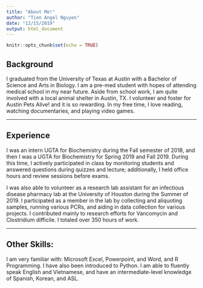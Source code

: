 ```yaml
---
title: "About Me!"
author: "Tien Angel Nguyen"
date: "12/15/2019"
output: html_document
---
```


```r
knitr::opts_chunk$set(echo = TRUE)
```

## Background

I graduated from the University of Texas at Austin with a Bachelor of Science and Arts in Biology. I am a pre-med student with hopes of attending medical school in my near future. Aside from school work, I am quite involved with a local animal shelter in Austin, TX. I volunteer and foster for Austin Pets Alive! and it is so rewarding. In my free time, I love reading, watching documentaries, and playing video games. 

---

## Experience

I was an intern UGTA for Biochemistry during the Fall semester of 2018, and then I was a UGTA for Biochemistry for Spring 2019 and Fall 2019. During this time, I actively participated in class by monitoring students and answered questions during quizzes and lecture; additionally, I held office hours and review sessions before exams. 

I was also able to volunteer as a research lab assistant for an infectious disease pharmacy lab at the University of Houston during the Summer of 2019. I participated as a member in the lab by collecting and aliquoting samples, running various PCRs, and aiding in data collection for various projects. I contributed mainly to research efforts for Vancomycin and Clostridium difficile. I totaled over 350 hours of work.

---

## Other Skills:

I am very familiar with: Microsoft Excel, Powerpoint, and Word, and R Programming. I have also been introduced to Python.
I am able to fluently speak English and Vietnamese, and have an intermediate-level knowledge of Spanish, Korean, and ASL. 

